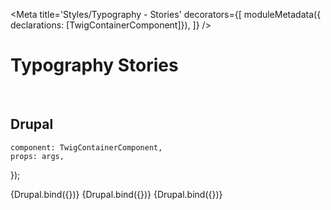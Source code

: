 

<Meta 
    title='Styles/Typography - Stories'
    decorators={[
        moduleMetadata({ declarations: [TwigContainerComponent]}),
    ]}
/>

# Typography Stories

<br/>

## Drupal

    component: TwigContainerComponent,
    props: args,
});

<Preview withSource='none'>
    <Story 
        name='Drupal - Headings'
        args={{ 
            elementPath : '../_doc/styles/typography/headings.drupal',
        }}
    >
        {Drupal.bind({})}
    </Story>
</Preview>

<Preview withSource='none'>
    <Story 
        name='Drupal - Paragraphs'
        args={{ 
            elementPath : '../_doc/styles/typography/paragraphs.drupal',
        }}
    >
        {Drupal.bind({})}
    </Story>
</Preview>

<Preview withSource='none'>
    <Story 
        name='Drupal - Interface & Display'
        args={{ 
            elementPath : '../_doc/styles/typography/interface-display.drupal',
        }}
    >
        {Drupal.bind({})}
    </Story>
</Preview>